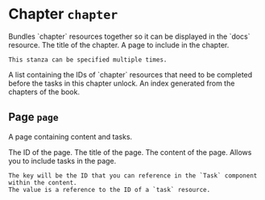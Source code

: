 
# Chapter `chapter`

<Intro>
Bundles `chapter` resources together so it can be displayed in the `docs` resource.
</Intro>

<Properties>
  <Property name="title" type="string" value="">
    The title of the chapter.
  </Property>

  <Property name="page" type="#page" required="true" value="">
    A page to include in the chapter.

    This stanza can be specified multiple times.
  </Property>

  <Property name="prerequisites" type="[]string" value="">
    A list containing the IDs of `chapter` resources that need to be completed before the tasks in this chapter unlock.
  </Property>

  <Property name="tasks" type="[]#task" value="" readonly>
    An index generated from the chapters of the book.
  </Property>
</Properties>

## Page `page`

A page containing content and tasks.

<Properties>
  <Property name="id" type="string" value="">
    The ID of the page.
  </Property>

  <Property name="title" type="string" value="">
    The title of the page.
  </Property>

  <Property name="content" type="string" value="">
    The content of the page.
  </Property>

  <Property name="tasks" type="map[string]string" value="">
    Allows you to include tasks in the page.
    
    The key will be the ID that you can reference in the `Task` component within the content.
    The value is a reference to the ID of a `task` resource.
  </Property>
</Properties>